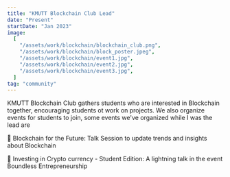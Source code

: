 ```yaml
---
title: "KMUTT Blockchain Club Lead"
date: "Present"
startDate: "Jan 2023"
image:
  [
    "/assets/work/blockchain/blockchain_club.png",
    "/assets/work/blockchain/block_poster.jpeg",
    "/assets/work/blockchain/event1.jpg",
    "/assets/work/blockchain/event2.jpg",
    "/assets/work/blockchain/event3.jpg",
  ]
tag: "community"
---
```


KMUTT Blockchain Club gathers students who are interested in Blockchain together,
encouraging students ot work on projects. We also organize events for students to join,
some events we've organized while I was the lead are

📌 Blockchain for the Future: Talk Session to update trends and insights about Blockchain

📌 Investing in Crypto currency - Student Edition: A lightning talk in the event Boundless Entrepreneurship
